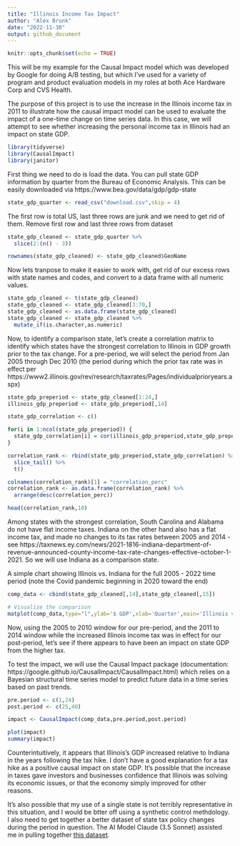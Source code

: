 ```yaml
---
title: "Illinois Income Tax Impact"
author: "Alex Brunk"
date: "2022-11-30"
output: github_document
---
```


```r
knitr::opts_chunk$set(echo = TRUE)
```

This will be my example for the Causal Impact model which was developed by Google for doing A/B testing, but which I've used for a variety of program and product evaluation models in my roles at both Ace Hardware Corp and CVS Health.

The purpose of this project is to use the increase in the Illinois income tax in 2011 to illustrate how the causal impact model can be used to evaluate the impact of a one-time change on time series data. In this case, we will attempt to see whether increasing the personal income tax in Illinois had an impact on state GDP.


```r
library(tidyverse)
library(CausalImpact)
library(janitor)
```

First thing we need to do is load the data. You can pull state GDP information by quarter from the Bureau of Economic Analysis. This can be easily downloaded via https://www.bea.gov/data/gdp/gdp-state

```r
state_gdp_quarter <- read_csv("download.csv",skip = 4)
```

The first row is total US, last three rows are junk and we need to get rid of them. Remove first row and last three rows from dataset

```r
state_gdp_cleaned <- state_gdp_quarter %>%
  slice(2:(n() - 3))

rownames(state_gdp_cleaned) <- state_gdp_cleaned$GeoName
```

Now lets tranpose to make it easier to work with, get rid of our excess rows with state names and codes, and convert to a data frame with all numeric values.

```r
state_gdp_cleaned <- t(state_gdp_cleaned)
state_gdp_cleaned <- state_gdp_cleaned[3:70,]
state_gdp_cleaned <- as.data.frame(state_gdp_cleaned)
state_gdp_cleaned <- state_gdp_cleaned %>%
  mutate_if(is.character,as.numeric)
```

Now, to identify a comparison state, let's create a correlation matrix to identify which states have the strongest correlation to Illinois in GDP growth prior to the tax change. For a pre-period, we will select the period from Jan 2005 through Dec 2010 (the period during which the prior tax rate was in effect per https://www2.illinois.gov/rev/research/taxrates/Pages/individualprioryears.aspx)

```r
state_gdp_preperiod <- state_gdp_cleaned[1:24,]
illinois_gdp_preperiod <- state_gdp_preperiod[,14]

state_gdp_correlation <- c()

for(i in 1:ncol(state_gdp_preperiod)) {
  state_gdp_correlation[i] = cor(illinois_gdp_preperiod,state_gdp_preperiod[,i])
}
```

```r

correlation_rank <- rbind(state_gdp_preperiod,state_gdp_correlation) %>%
  slice_tail() %>%
  t()

colnames(correlation_rank)[1] = "correlation_perc"
correlation_rank <- as.data.frame(correlation_rank) %>%
  arrange(desc(correlation_perc))

head(correlation_rank,10)
```

Among states with the strongest correlation, South Carolina and Alabama do not have flat income taxes. Indiana on the other hand also has a flat income tax, and made no changes to its tax rates between 2005 and 2014 - see https://taxnews.ey.com/news/2021-1816-indiana-department-of-revenue-announced-county-income-tax-rate-changes-effective-october-1-2021. So we will use Indiana as a comparison state.

A simple chart showing Illinois vs. Indiana for the full 2005 - 2022 time period (note the Covid pandemic beginning in 2020 toward the end)

```r

comp_data <- cbind(state_gdp_cleaned[,14],state_gdp_cleaned[,15])

# Visualize the comparison
matplot(comp_data,type="l",ylab='$ GDP',xlab='Quarter',main='Illinois vs. Indiana')

```
<p>Now, using the 2005 to 2010 window for our pre-period, and the 2011 to 2014 window while the increased Illinois income tax was in effect for our post-period, let's see if there appears to have been an impact on state GDP from the higher tax.

To test the impact, we will use the Causal Impact package (documentation: https://google.github.io/CausalImpact/CausalImpact.html) which relies on a Bayesian structural time series model to predict future data in a time series based on past trends.

```r
pre.period <- c(1,24)
post.period <- c(25,40)

impact <- CausalImpact(comp_data,pre.period,post.period)

plot(impact)
summary(impact)

```

Counterintuitively, it appears that Illinois's GDP increased relative to Indiana in the years following the tax hike. I don't have a good explanation for a tax hike as a positive causal impact on state GDP. It's possible that the increase in taxes gave investors and businesses confidence that Illinois was solving its economic issues, or that the economy simply improved for other reasons.

It's also possible that my use of a single state is not terribly representative in this situation, and I would be btter off using a synthetic control methdology. I also need to get together a better dataset of state tax policy changes during the period in question. The AI Model Claude (3.5 Sonnet) assisted me in pulling together <a href="state_tax_changes.csv">this dataset</a>.

